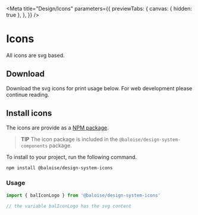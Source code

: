 
<Meta
  title="Design/Icons"
  parameters={{
    previewTabs: {
      canvas: { hidden: true },
    },
  }}
/>

# Icons

All icons are svg based.


<bal-doc-app>
  <bal-doc-icons icons={icons}></bal-doc-icons>
</bal-doc-app>

## Download

Download the svg icons for print usage below. For web development please continue reading.

<bal-doc-app>
  <bal-doc-download subject="icons.zip" subtitle="Our svg icons" link="/assets/download/icons.zip"></bal-doc-download>
</bal-doc-app>

## Install icons

The icons are provide as a [NPM package](https://www.npmjs.com/package/@baloise/design-system-icons).

> **TIP**
> The icon package is included in the `@baloise/design-system-components` package.

To install to your project, run the following command.

```bash
npm install @baloise/design-system-icons
```

### Usage

```typescript
import { balIconLogo } from '@baloise/design-system-icons'

// the variable balIconLogo has the svg content
```

<bal-doc-github link="D:/Baloise/projects/baloise-incubator/design-system/packages/components/src/stories/design/03-icons.stories.mdx"></bal-doc-github>
